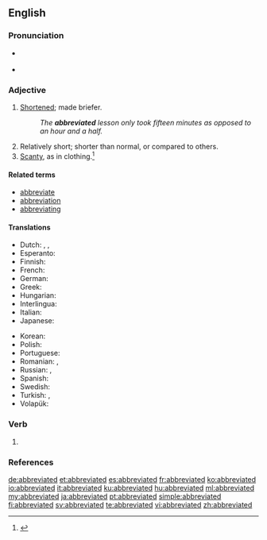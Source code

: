 ==English==

===Pronunciation===
* {{a|RP}} {{IPA|/əˈbriːvieɪtɪd/|lang=en}}
* {{a|GenAm}} {{IPA|/əˈbri.viˌeɪ.tɪd/|lang=en}}

===Adjective===
{{en-adj}}

# [[shorten|Shortened]]; made briefer.
#: ''The '''abbreviated''' lesson only took fifteen minutes as opposed to an hour and a half.''
# Relatively short; shorter than normal, or compared to others.
# [[scanty|Scanty]], as in clothing.<ref>{{R:RHCD|page=1}}</ref>

====Related terms====
* [[abbreviate]]
* [[abbreviation]]
* [[abbreviating]]

====Translations====
{{trans-top|shortened}}
* Dutch: {{t+|nl|afgekort}}, {{t|nl|ingekort}}, {{t+|nl|verkort}}
* Esperanto: {{t|eo|mallongiga}}
* Finnish: {{t|fi|lyhennetty}}
* French: {{t+|fr|abrégé}}
* German: {{t|de|abgekürzt}}
* Greek: {{t|el|συντετμημένη|sc=Grek}}
* Hungarian: {{t+|hu|rövidített}}
* Interlingua: {{t|ia|abbreviate}}
* Italian: {{t+|it|abbreviato}}
* Japanese: {{t+|ja|略|alt=略した|tr=ryaku shita}}
{{trans-mid}}
* Korean: {{t|ko|단축 된|tr=danchug doen|sc=Kore}}
* Polish: {{t|pl|skrócony}}
* Portuguese: {{t+|pt|abreviado}}
* Romanian: {{t+|ro|prescurtat|m|n}}, {{t+|ro|abreviat|m|n}}
* Russian: {{t+|ru|сокращённый|sc=Cyrl}}, {{t+|ru|укоро́ченный|sc=Cyrl}}
* Spanish: {{t+|es|abreviado}}
* Swedish: {{t+|sv|förkortad}}
* Turkish: {{t+|tr|kısaltılmış}}, {{t+|tr|muhtasar}}
* Volapük: {{t|vo|pebrefüköl}}
{{trans-bottom}}

===Verb===
{{head|en}}

# {{en-past of|abbreviate}}

===References===
<references/>

[[de:abbreviated]]
[[et:abbreviated]]
[[es:abbreviated]]
[[fr:abbreviated]]
[[ko:abbreviated]]
[[io:abbreviated]]
[[it:abbreviated]]
[[ku:abbreviated]]
[[hu:abbreviated]]
[[ml:abbreviated]]
[[my:abbreviated]]
[[ja:abbreviated]]
[[pt:abbreviated]]
[[simple:abbreviated]]
[[fi:abbreviated]]
[[sv:abbreviated]]
[[te:abbreviated]]
[[vi:abbreviated]]
[[zh:abbreviated]]